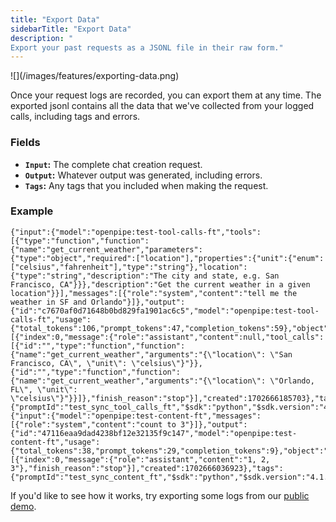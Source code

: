 ```yaml
---
title: "Export Data"
sidebarTitle: "Export Data"
description: "
Export your past requests as a JSONL file in their raw form."
---
```


<Frame>![](/images/features/exporting-data.png)</Frame>

Once your request logs are recorded, you can export them at any time. The exported jsonl contains all the data that we've collected from your logged calls, including tags and errors.

### Fields

- **`Input`:** The complete chat creation request.
- **`Output`:** Whatever output was generated, including errors.
- **`Tags`:** Any tags that you included when making the request.

### Example

```jsonl
{"input":{"model":"openpipe:test-tool-calls-ft","tools":[{"type":"function","function":{"name":"get_current_weather","parameters":{"type":"object","required":["location"],"properties":{"unit":{"enum":["celsius","fahrenheit"],"type":"string"},"location":{"type":"string","description":"The city and state, e.g. San Francisco, CA"}}},"description":"Get the current weather in a given location"}}],"messages":[{"role":"system","content":"tell me the weather in SF and Orlando"}]},"output":{"id":"c7670af0d71648b0bd829fa1901ac6c5","model":"openpipe:test-tool-calls-ft","usage":{"total_tokens":106,"prompt_tokens":47,"completion_tokens":59},"object":"chat.completion","choices":[{"index":0,"message":{"role":"assistant","content":null,"tool_calls":[{"id":"","type":"function","function":{"name":"get_current_weather","arguments":"{\"location\": \"San Francisco, CA\", \"unit\": \"celsius\"}"}},{"id":"","type":"function","function":{"name":"get_current_weather","arguments":"{\"location\": \"Orlando, FL\", \"unit\": \"celsius\"}"}}]},"finish_reason":"stop"}],"created":1702666185703},"tags":{"promptId":"test_sync_tool_calls_ft","$sdk":"python","$sdk.version":"4.1.0"}}
{"input":{"model":"openpipe:test-content-ft","messages":[{"role":"system","content":"count to 3"}]},"output":{"id":"47116eaa9dad4238bf12e32135f9c147","model":"openpipe:test-content-ft","usage":{"total_tokens":38,"prompt_tokens":29,"completion_tokens":9},"object":"chat.completion","choices":[{"index":0,"message":{"role":"assistant","content":"1, 2, 3"},"finish_reason":"stop"}],"created":1702666036923},"tags":{"promptId":"test_sync_content_ft","$sdk":"python","$sdk.version":"4.1.0"}}
```

If you'd like to see how it works, try exporting some logs from our [public demo](https://app.openpipe.ai/p/BRZFEx50Pf/request-logs).
